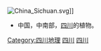 [[File:China_Sichuan.svg|thumb]]]]
{{commons category|Flora of Sichuan}}
*中国，中南部，[[四川|四川]]的植物。

[[Category:四川地理|Category:四川地理]]
[[Category:中国中南部植物|四川]]
[[Category:中国各省植物|四川]]